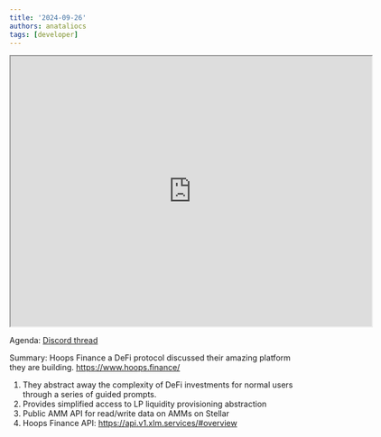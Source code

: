 ```yaml
---
title: '2024-09-26'
authors: anataliocs
tags: [developer]
---
```


<iframe src="https://drive.google.com/file/d/1gV-4lV32eN5R5rvtK5SY3aH1FVcbwI7D/preview" width="640" height="480" allow="autoplay"></iframe>

Agenda: [Discord thread](https://discord.com/channels/897514728459468821/900374272751591424/1288890126038208532)

Summary:  Hoops Finance a DeFi protocol discussed their amazing platform they are building.  https://www.hoops.finance/


1. They abstract away the complexity of DeFi investments for normal users through a series of guided prompts.
2. Provides simplified access to LP liquidity provisioning abstraction
3. Public AMM API for read/write data on AMMs on Stellar
4. Hoops Finance API:  https://api.v1.xlm.services/#overview
